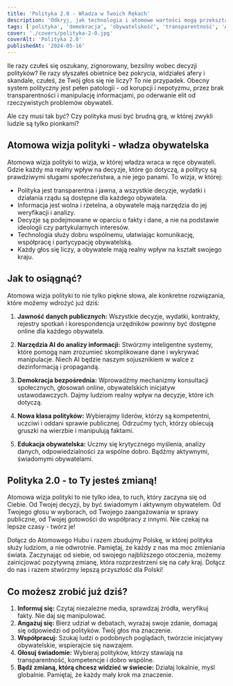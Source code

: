 ```yaml
---
title: 'Polityka 2.0 - Władza w Twoich Rękach'
description: 'Odkryj, jak technologia i atomowe wartości mogą przekształcić politykę, dając Ci realny wpływ na decyzje i tworząc bardziej transparentny, sprawiedliwy i skuteczny system.'
tags: ['polityka', 'demokracja', 'obywatelskość', 'transparentność', 'AI']
cover: './covers/polityka-2-0.jpg'
coverAlt: 'Polityka 2.0'
publishedAt: '2024-05-16'
---
```


Ile razy czułeś się oszukany, zignorowany, bezsilny wobec decyzji polityków? Ile razy słyszałeś obietnice bez pokrycia, widziałeś afery i skandale, czułeś, że Twój głos się nie liczy? To nie przypadek. Obecny system polityczny jest pełen patologii - od korupcji i nepotyzmu, przez brak transparentności i manipulację informacjami, po oderwanie elit od rzeczywistych problemów obywateli.

Ale czy musi tak być? Czy polityka musi być brudną grą, w której zwykli ludzie są tylko pionkami?

## Atomowa wizja polityki - władza obywatelska

Atomowa wizja polityki to wizja, w której władza wraca w ręce obywateli. Gdzie każdy ma realny wpływ na decyzje, które go dotyczą, a politycy są prawdziwymi sługami społeczeństwa, a nie jego panami. To wizja, w której:

- Polityka jest transparentna i jawna, a wszystkie decyzje, wydatki i działania rządu są dostępne dla każdego obywatela.
- Informacja jest wolna i rzetelna, a obywatele mają narzędzia do jej weryfikacji i analizy.
- Decyzje są podejmowane w oparciu o fakty i dane, a nie na podstawie ideologii czy partykularnych interesów.
- Technologia służy dobru wspólnemu, ułatwiając komunikację, współpracę i partycypację obywatelską.
- Każdy głos się liczy, a obywatele mają realny wpływ na kształt swojego kraju.

## Jak to osiągnąć?

Atomowa wizja polityki to nie tylko piękne słowa, ale konkretne rozwiązania, które możemy wdrożyć już dziś:

1. **Jawność danych publicznych:** Wszystkie decyzje, wydatki, kontrakty, rejestry spotkań i korespondencja urzędników powinny być dostępne online dla każdego obywatela.

2. **Narzędzia AI do analizy informacji:** Stwórzmy inteligentne systemy, które pomogą nam zrozumieć skomplikowane dane i wykrywać manipulacje. Niech AI będzie naszym sojusznikiem w walce z dezinformacją i propagandą.

3. **Demokracja bezpośrednia:** Wprowadźmy mechanizmy konsultacji społecznych, głosowań online, obywatelskich inicjatyw ustawodawczych. Dajmy ludziom realny wpływ na decyzje, które ich dotyczą.

4. **Nowa klasa polityków:** Wybierajmy liderów, którzy są kompetentni, uczciwi i oddani sprawie publicznej. Odrzućmy tych, którzy obiecują gruszki na wierzbie i manipulują faktami.

5. **Edukacja obywatelska:** Uczmy się krytycznego myślenia, analizy danych, odpowiedzialności za wspólne dobro. Bądźmy aktywnymi, świadomymi obywatelami.

## Polityka 2.0 - to Ty jesteś zmianą!

Atomowa wizja polityki to nie tylko idea, to ruch, który zaczyna się od Ciebie. Od Twojej decyzji, by być świadomym i aktywnym obywatelem. Od Twojego głosu w wyborach, od Twojego zaangażowania w sprawy publiczne, od Twojej gotowości do współpracy z innymi. Nie czekaj na lepsze czasy - twórz je!

Dołącz do Atomowego Hubu i razem zbudujmy Polskę, w której polityka służy ludziom, a nie odwrotnie. Pamiętaj, że każdy z nas ma moc zmieniania świata. Zaczynając od siebie, od swojego najbliższego otoczenia, możemy zainicjować pozytywną zmianę, która rozprzestrzeni się na cały kraj. Dołącz do nas i razem stwórzmy lepszą przyszłość dla Polski!

## Co możesz zrobić już dziś?

1. **Informuj się:** Czytaj niezależne media, sprawdzaj źródła, weryfikuj fakty. Nie daj się manipulować.
2. **Angażuj się:** Bierz udział w debatach, wyrażaj swoje zdanie, domagaj się odpowiedzi od polityków. Twój głos ma znaczenie.
3. **Współpracuj:** Szukaj ludzi o podobnych poglądach, twórzcie inicjatywy obywatelskie, wspierajcie się nawzajem.
4. **Głosuj świadomie:** Wybieraj polityków, którzy stawiają na transparentność, kompetencje i dobro wspólne.
5. **Bądź zmianą, którą chcesz widzieć w świecie:** Działaj lokalnie, myśl globalnie. Pamiętaj, że każdy mały krok ma znaczenie.
